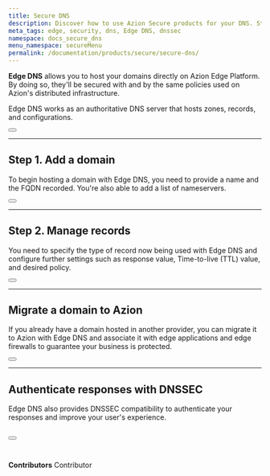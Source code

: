 ```yaml
---
title: Secure DNS
description: Discover how to use Azion Secure products for your DNS. Strengthen your online security with robust DNS protection for your digital assets with Edge DNS.
meta_tags: edge, security, dns, Edge DNS, dnssec
namespace: docs_secure_dns
menu_namespace: secureMenu
permalink: /documentation/products/secure/secure-dns/
---
```



**Edge DNS** allows you to host your domains directly on Azion Edge Platform. By doing so, they'll be secured with and by the same policies used on Azion's distributed infrastructure.

Edge DNS works as an authoritative DNS server that hosts zones, records, and configurations.

<Button href="/en/documentation/products/secure/edge-dns/" text="go to Edge DNS reference" variant="secondary"></Button>

---

## Step 1. Add a domain

To begin hosting a domain with Edge DNS, you need to provide a name and the FQDN recorded. You're also able to add a list of nameservers.

<Button href="/en/documentation/products/guides/secure/edge-dns-configure-main-settings/" text="go to configure Edge DNS guide" variant="secondary"></Button>

---

## Step 2. Manage records

You need to specify the type of record now being used with Edge DNS and configure further settings such as response value, Time-to-live (TTL) value, and desired policy.

<Button href="/en/documentation/products/guides/secure/add-records/" text="go to add records guide" variant="secondary"></Button>

---

## Migrate a domain to Azion

If you already have a domain hosted in another provider, you can migrate it to Azion with Edge DNS and associate it with edge applications and edge firewalls to guarantee your business is protected.

<Button href="/en/documentation/products/guides/migrate-ns-to-azion/" text="go to migrate a NS guide" variant="secondary"></Button>

---

## Authenticate responses with DNSSEC

Edge DNS also provides DNSSEC compatibility to authenticate your responses and improve your user's experience.

<Button href="/en/documentation/products/guides/secure/activate-dnssec/" text="go to activate dnssec guide" variant="secondary"></Button>
<br /><br />
---

**Contributors** <ContributorList>Contributor</ContributorList>
